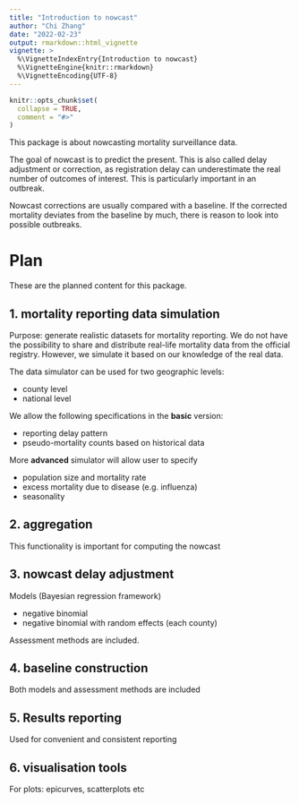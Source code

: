 ```yaml
---
title: "Introduction to nowcast"
author: "Chi Zhang"
date: "2022-02-23"
output: rmarkdown::html_vignette
vignette: >
  %\VignetteIndexEntry{Introduction to nowcast}
  %\VignetteEngine{knitr::rmarkdown}
  %\VignetteEncoding{UTF-8}
---
```


```r
knitr::opts_chunk$set(
  collapse = TRUE,
  comment = "#>"
)
```

This package is about nowcasting mortality surveillance data. 


The goal of nowcast is to predict the present. This is also called delay adjustment or correction, as registration delay can underestimate the real number of outcomes of interest. This is particularly important in an outbreak. 

Nowcast corrections are usually compared with a baseline. If the corrected mortality deviates from the baseline by much, there is reason to look into possible outbreaks. 




# Plan  

These are the planned content for this package.

## 1. mortality reporting data simulation

Purpose: generate realistic datasets for mortality reporting. We do not have the possibility to share and distribute real-life mortality data from the official registry. However, we simulate it based on our knowledge of the real data. 

The data simulator can be used for two geographic levels: 

- county level
- national level 

We allow the following specifications in the **basic** version: 

- reporting delay pattern 
- pseudo-mortality counts based on historical data


More **advanced** simulator will allow user to specify

- population size and mortality rate 
- excess mortality due to disease (e.g. influenza)
- seasonality 







## 2. aggregation 

This functionality is important for computing the nowcast



## 3. nowcast delay adjustment 

Models (Bayesian regression framework) 

- negative binomial 
- negative binomial with random effects (each county)

Assessment methods are included.



## 4. baseline construction


Both models and assessment methods are included





## 5. Results reporting

Used for convenient and consistent reporting 


## 6. visualisation tools

For plots: epicurves, scatterplots etc





















